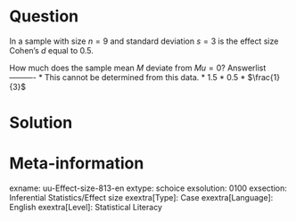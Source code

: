 Question
========
  
In a sample with size $n = 9$ and standard deviation $s = 3$ is the effect size Cohen's $d$ equal to $0.5$.

How much does the sample mean $M$ deviate from $Mu=0$? 
Answerlist
----------
* This cannot be determined from this data.
* $1.5$
* $0.5$ 
* $\frac{1}{3}$ 

Solution
========

Meta-information
================
exname: uu-Effect-size-813-en
extype: schoice
exsolution: 0100
exsection: Inferential Statistics/Effect size
exextra[Type]: Case
exextra[Language]: English
exextra[Level]: Statistical Literacy
